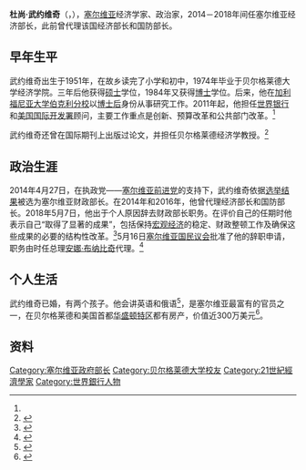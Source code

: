 {{Infobox officeholder
| name            = 杜尚·武约维奇
| native_name     = {{nobold|Душан Вујовић}}
| native_name_lang = sr
| image           = Dusan Vujovic Crop.jpg
| image_size      = 100px
| office          = 塞尔维亚财政部长
| primeminister   = {{ubl|[[亚历山大·武契奇|亚历山大·武契奇]]|[[伊维察·达契奇|伊维察·达契奇]]{{small|（代理）}}|[[安娜·布纳比奇|安娜·布纳比奇]]}}
| term_start      = 2014年7月15日
| term_end        = 2018年5月16日
| predecessor     = 拉扎尔·科斯蒂奇
| successor       = 安娜·布纳比奇{{small|（代理）}}
| office1         = 塞尔维亚国防部长{{small|（代理）}}
| primeminister1  = 亚历山大·武契奇
| term_start1     = 2016年2月5日
| term_end1       = 2016年3月2日
| predecessor1    = [[布拉迪斯拉夫·加西奇|布拉迪斯拉夫·加西奇]]
| successor1      = {{le|佐朗·乔尔杰维奇|Zoran Đorđević}}
| office2         = 塞尔维亚经济部长{{small|（代理）}}
| primeminister2  = 亚历山大·武契奇
| term_start2     = 2014年4月27日
| term_end2       = 2014年9月3日
| predecessor2    = 伊戈尔·米洛维奇
| successor2      = 热里柯·塞尔蒂奇
| birth_date      = {{birth date and age|1951|7|22}}
| birth_place     = [[南斯拉夫联邦|南斯拉夫联邦]][[波扎雷瓦茨|波扎雷瓦茨]]
| death_date      = 
| death_place     = 
| partners        = 
| children        = 2
| occupation      = 经济学家、政治人物
| nationality     = {{SRB}}
| party           = [[无党籍|无党籍]]
| alma_mater      = [[贝尔格莱德大学|贝尔格莱德大学]]经济学院
}}

'''杜尚·武约维奇'''（{{lang-sr|Душан Вујовић}}，{{bd|1951年|7月22日}}），[[塞尔维亚|塞尔维亚]]经济学家、政治家，2014－2018年间任塞尔维亚经济部长，此前曾代理该国经济部长和国防部长。

== 早年生平 ==
武约维奇出生于1951年，在故乡读完了小学和初中，1974年毕业于贝尔格莱德大学经济学院。三年后他获得[[硕士|硕士]]学位，1984年又获得[[博士|博士]]学位。后来，他在[[加利福尼亚大学伯克利分校|加利福尼亚大学伯克利分校]]以[[博士后|博士后]]身份从事研究工作。2011年起，他担任[[世界银行|世界银行]]和[[美国国际开发署|美国国际开发署]]顾问，主要工作重点是创新、预算改革和公共部门改革。<ref name=":0" />

武约维奇还曾在国际期刊上出版过论文，并担任贝尔格莱德{{Le|辛吉度努姆大学|Singidunum University}}经济学教授。<ref>{{Cite web|title=review|url=http://www.fefa.edu.rs/index.php?option=com_content&view=category&layout=blog&id=117&Itemid=373&lang=en|accessdate=|author=|date=|format=|publisher=Singidunum University|language=sr|archive-date=2014-05-14|archive-url=https://web.archive.org/web/20140514191108/http://www.fefa.edu.rs/index.php?option=com_content&view=category&layout=blog&id=117&Itemid=373&lang=en|dead-url=yes}}</ref>

== 政治生涯 ==
2014年4月27日，在执政党——[[塞尔维亚前进党|塞尔维亚前进党]]的支持下，武约维奇依据[[2014年塞爾維亞國會選舉|选举结果]]被选为塞尔维亚财政部长。在2014年和2016年，他曾代理经济部长和国防部长。2018年5月7日，他出于个人原因辞去财政部长职务。在评价自己的任期时他表示自己“取得了显著的成果”，包括保持[[宏观经济学|宏观经济]]的稳定、财政整顿工作及确保这些成果的必要的结构性改革。<ref name=":1">{{Cite web|title=Brnabićeva ministar finansija, do imenovanja novog|url=https://www.b92.net/biz/vesti/srbija.php?yyyy=2018&mm=05&dd=16&nav_id=1393433|accessdate=2021-02-07|author=|date=|format=|work=|publisher=B92.net|language=sr|archive-date=2018-07-13|archive-url=https://web.archive.org/web/20180713135129/https://www.b92.net/biz/vesti/srbija.php?yyyy=2018&mm=05&dd=16&nav_id=1393433|dead-url=no}}</ref>5月16日[[国民议会_(塞尔维亚)|塞尔维亚国民议会]]批准了他的辞职申请，职务由时任总理[[安娜·布納比奇|安娜·布纳比奇]]代理。<ref>{{Cite web|title=Brnabićeva ministar finansija, do imenovanja novog|url=https://www.b92.net/biz/vesti/srbija.php?yyyy=2018&mm=05&dd=16&nav_id=1393433|accessdate=2021-02-07|author=|date=|format=|work=|publisher=B92.net|language=sr|archive-date=2018-07-13|archive-url=https://web.archive.org/web/20180713135129/https://www.b92.net/biz/vesti/srbija.php?yyyy=2018&mm=05&dd=16&nav_id=1393433|dead-url=no}}</ref>

== 个人生活 ==
武约维奇已婚，有两个孩子。他会讲英语和俄语<ref name=":0">{{Cite web|title=Biografije Ane Brnabić i ministara|url=http://rs.n1info.com/a279654/Vesti/Vesti/Biografija-Ane-Brnabic-i-ministara.html|accessdate=|author=|date=2017-06-29|format=|publisher=n1info|language=sr|archive-date=2018-11-24|archive-url=https://web.archive.org/web/20181124234419/http://rs.n1info.com/a279654/Vesti/Vesti/Biografija-Ane-Brnabic-i-ministara.html|dead-url=no}}</ref>，是塞尔维亚最富有的官员之一，在贝尔格莱德和美国首都[[华盛顿特区|华盛顿特区]]都有房产，价值近300万美元<ref>{{Cite web|title=PROFIL: Dušan Vujović|url=http://imovinapoliticara.krik.rs/display/profil.php?disp_id=18|accessdate=2021-02-06|author=|date=|format=|work=imovinapoliticara.krik.rs|publisher=|language=sr|archive-date=2018-03-03|archive-url=https://web.archive.org/web/20180303205711/https://imovinapoliticara.krik.rs/display/profil.php?disp_id=18|dead-url=no}}</ref>。

== 资料 ==
{{Reflist}}

[[Category:塞尔维亚政府部长|Category:塞尔维亚政府部长]]
[[Category:贝尔格莱德大学校友|Category:贝尔格莱德大学校友]]
[[Category:21世紀經濟學家|Category:21世紀經濟學家]]
[[Category:世界銀行人物|Category:世界銀行人物]]
{{DEFAULTSORT:Vujović, Dušan}}